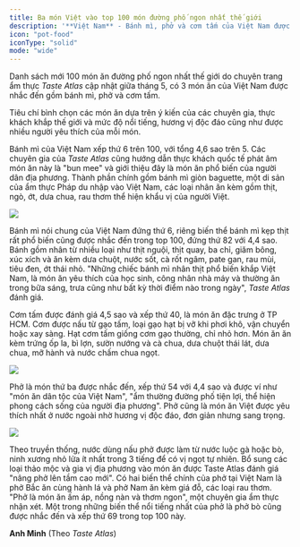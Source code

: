 ```yaml
---
title: Ba món Việt vào top 100 món đường phố ngon nhất thế giới
description: '**Việt Nam** - Bánh mì, phở và cơm tấm của Việt Nam được gọi tên trong top 100 món ăn đường phố ngon nhất thế giới của Taste Atlas.'
icon: "pot-food"
iconType: "solid"
mode: "wide"
---
```


Danh sách mới 100 món ăn đường phố ngon nhất thế giới do chuyên trang ẩm thực _Taste Atlas_ cập nhật giữa tháng 5, có 3 món ăn của Việt Nam được nhắc đến gồm bánh mì, phở và cơm tấm.

Tiêu chí bình chọn các món ăn dựa trên ý kiến của các chuyên gia, thực khách khắp thế giới và mức độ nổi tiếng, hương vị độc đáo cũng như được nhiều người yêu thích của mỗi món.

Bánh mì của Việt Nam xếp thứ 6 trên 100, với tổng 4,6 sao trên 5. Các chuyên gia của _Taste Atlas_ cũng hướng dẫn thực khách quốc tế phát âm món ăn này là "bun mee" và giới thiệu đây là món ăn phổ biến của người dân địa phương. Thành phần chính gồm bánh mì giòn baguette, một di sản của ẩm thực Pháp du nhập vào Việt Nam, các loại nhân ăn kèm gồm thịt, ngò, ớt, dưa chua, rau thơm thể hiện khẩu vị của người Việt.

<Frame caption="Bánh mì nhân ruốc, pate và các loại thịt ở TP HCM. Ảnh: Quỳnh Trần">
  <img src="https://vcdn1-dulich.vnecdn.net/2024/05/29/IMG-1552-5414-1716949325.jpg?w=0&h=0&q=100&dpr=1&fit=crop&s=9MQmqjI4XteqHM_asWZy0w" />
</Frame>

Bánh mì nói chung của Việt Nam đứng thứ 6, riêng biến thể bánh mì kẹp thịt rất phổ biến cũng được nhắc đến trong top 100, đứng thứ 82 với 4,4 sao. Bánh gồm nhân từ nhiều loại như thịt nguội, thịt quay, ba chỉ, giăm bông, xúc xích và ăn kèm dưa chuột, nước sốt, cà rốt ngâm, pate gan, rau mùi, tiêu đen, ớt thái nhỏ. "Những chiếc bánh mì nhân thịt phổ biến khắp Việt Nam, là món ăn yêu thích của học sinh, công nhân nhà máy và thường ăn trong bữa sáng, trưa cũng như bất kỳ thời điểm nào trong ngày", _Taste Atlas_ đánh giá.

Cơm tấm được đánh giá 4,5 sao và xếp thứ 40, là món ăn đặc trưng ở TP HCM. Cơm được nấu từ gạo tấm, loại gạo hạt bị vỡ khi phơi khô, vận chuyển hoặc xay sàng. Hạt cơm tấm giống cơm gạo thường, chỉ nhỏ hơn. Món ăn ăn kèm trứng ốp la, bì lợn, sườn nướng và cà chua, dưa chuột thái lát, dưa chua, mỡ hành và nước chấm chua ngọt.

<Frame caption="Cơm tấm ăn cùng thịt nướng, cà chua, dưa chuột thái mỏng cùng dưa góp làm từ củ cải, cà rốt. Ảnh: Taste Atlas">
  <img src="https://vcdn1-dulich.vnecdn.net/2024/05/29/bd4aea842dba436583ba436a4f77e4-5308-6314-1716949326.jpg?w=0&h=0&q=100&dpr=1&fit=crop&s=aKIzEJcB4AEMXVu-1GQB8Q" />
</Frame>

Phở là món thứ ba được nhắc đến, xếp thứ 54 với 4,4 sao và được ví như "món ăn dân tộc của Việt Nam", "ẩm thường đường phố tiện lợi, thể hiện phong cách sống của người địa phương". Phở cũng là món ăn Việt được yêu thích nhất ở nước ngoài nhờ hương vị độc đáo, đơn giản nhưng sang trọng.
<Frame caption="Phở bò tại một hàng quán ở phường Phước Long B, TP Thủ Đức. Ảnh: Quỳnh Trần">
  <img src="https://vcdn1-dulich.vnecdn.net/2024/05/29/CG2A5778-5098-1716949326.jpg?w=0&h=0&q=100&dpr=1&fit=crop&s=1qe4BFrgdvzyhZY4LLabDw" />
</Frame>

Theo truyền thống, nước dùng nấu phở được làm từ nước luộc gà hoặc bò, ninh xương nhỏ lửa ít nhất trong 3 tiếng để có vị ngọt tự nhiên. Bổ sung các loại thảo mộc và gia vị địa phương vào món ăn được Taste Atlas đánh giá "nâng phở lên tầm cao mới". Có hai biến thể chính của phở tại Việt Nam là phở Bắc ăn cùng hành lá và phở Nam ăn kèm giá đỗ, các loại rau thơm. "Phở là món ăn ấm áp, nồng nàn và thơm ngon", một chuyên gia ẩm thực nhận xét. Một trong những biến thể nổi tiếng nhất của phở là phở bò cũng được nhắc đến và xếp thứ 69 trong top 100 này.

**Anh Minh** (Theo _Taste Atlas_)